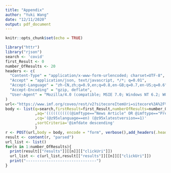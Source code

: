 ```yaml
---
title: "Appendix"
author: "Yuki Wang"
date: "12/11/2020"
output: pdf_document
---
```


```r
knitr::opts_chunk$set(echo = TRUE)
```

```r
library("httr")
library("rjson")
search <- 'covid'
first_Result <- 0
number_OfResults <- 20
headers <- c(
  "Content-Type" = "application/x-www-form-urlencoded; charset=UTF-8",
  "Accept" = "application/json, text/javascript, */*; q=0.01",
  "Accept-Language" = "zh-CN,zh;q=0.9,en;q=0.8,en-GB;q=0.7,en-US;q=0.6",
  "Accept-Encoding" = "gzip, deflate",
  "User-Agent" = "Mozilla/4.0 (compatible; MSIE 7.0; Windows NT 6.2; WOW64; Trident/7.0; .NET4.0C; .NET4.0E)"
)
url<-"https://www.imf.org/coveo/rest/v2?sitecoreItemUri=sitecore%3A%2F%2Fweb%2F%7B5ABCDAEC-30A6-4F1B-835C-5D1AB8F77FB5%7D%3Flang%3Den%26amp%3Bver%3D1&siteName=imf"
body <- list(q=search,firstResult=first_Result,numberOfResults=number_OfResults,searchHub='SearchNews'
             ,aq='(((((((((((@imftype=="News Article" OR @imftype=="Press Release") OR @imftype==Communique) OR @imftype=="Mission Concluding Statement") OR @imftype=="News Brief") OR @imftype=="Public Information Notice") OR @imftype==Speech) OR @imftype=="Statements at Donor Meeting") OR @imftype==Transcript) OR @imftype=="Views and Commentaries") NOT @z95xtemplate==(ADB6CA4F03EF4F47B9AC9CE2BA53FF97,FE5DD82648C6436DB87A7C4210C7413B))) (@source=="Coveo_web_index - PRD93-SITECORE-IMFORG") (@imfdate)'
             ,cq='(@z95xlanguage==en) (@z95xlatestversion==1)'
             ,sortCriteria='@imfdate descending'
             )
r <- POST(url,body = body, encode = "form", verbose(),add_headers(.headers = headers))
result <- content(r, "parsed")
url_list <- list()
for(n in 1:number_OfResults){
  print(result[["results"]][[n]][["clickUri"]])
  url_list <- c(url_list,result[["results"]][[n]][["clickUri"]])
  print("-------------------------------")
}

```


